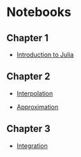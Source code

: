 # Notebooks

## Chapter 1

- [Introduction to Julia](notebooks/intro_julia.ipynb)

## Chapter 2

- [Interpolation](notebooks/interpolation.ipynb)

- [Approximation](notebooks/approximation.ipynb)

## Chapter 3

- [Integration](notebooks/integration.ipynb)
